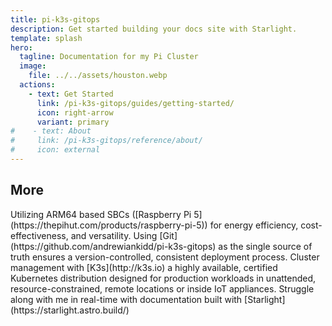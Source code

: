 ```yaml
---
title: pi-k3s-gitops
description: Get started building your docs site with Starlight.
template: splash
hero:
  tagline: Documentation for my Pi Cluster
  image:
    file: ../../assets/houston.webp
  actions:
    - text: Get Started
      link: /pi-k3s-gitops/guides/getting-started/
      icon: right-arrow
      variant: primary
#    - text: About
#     link: /pi-k3s-gitops/reference/about/
#     icon: external
---
```



## More

<CardGrid stagger>
	<Card title="ARM64" icon="pencil">
		Utilizing ARM64 based SBCs ([Raspberry Pi 5](https://thepihut.com/products/raspberry-pi-5)) for energy efficiency, cost-effectiveness, and versatility.
	</Card>
	<Card title="GitOps" icon="github">
		Using [Git](https://github.com/andrewiankidd/pi-k3s-gitops) as the single source of truth ensures a version-controlled, consistent deployment process.
	</Card>
    <Card title="Clustered" icon="bars">
		Cluster management with [K3s](http://k3s.io) a highly available, certified Kubernetes distribution designed for production workloads in unattended, resource-constrained, remote locations or inside IoT appliances.
	</Card>
    <Card title="Documented" icon="open-book">
		Struggle along with me in real-time with documentation built with [Starlight](https://starlight.astro.build/)
	</Card>
</CardGrid>
